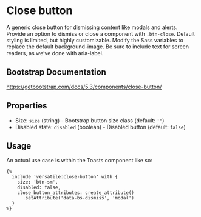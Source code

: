 # Close button

A generic close button for dismissing content like modals and alerts. Provide an option to dismiss or close a component with `.btn-close`. Default styling is limited, but highly customizable. Modify the Sass variables to replace the default background-image. Be sure to include text for screen readers, as we’ve done with aria-label.

## Bootstrap Documentation

<https://getbootstrap.com/docs/5.3/components/close-button/>

## Properties

- Size: `size` (string) - Bootstrap button size class (default: `''`)
- Disabled state: `disabled` (boolean) - Disabled button (default: `false`)

## Usage

An actual use case is within the Toasts component like so:

```twig
{%
  include 'versatile:close-button' with {
    size: 'btn-sm',
    disabled: false,
    close_button_attributes: create_attribute()
      .setAttribute('data-bs-dismiss', 'modal')
  }
%}
```
